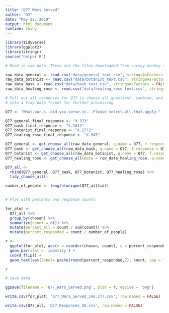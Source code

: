 ```yaml
---
title: "Q77 Wars Served"
author: "DJ"
date: "May 22, 2019"
output: html_document
runtime: shiny
---
```


```r
library(tidyverse)
library(ggplot2)
library(stringr)
source("helper.R")
```

```r
# Read in raw data. These are the files downloaded from survey monkey saved as a .csv

raw_data_general <- read.csv("data/general_text.csv", stringsAsFactors = FALSE)
raw_data_botanist <- read.csv("data/botanist_text.csv", stringsAsFactors = FALSE)
raw_data_bask <- read.csv("data/bask_text.csv", stringsAsFactors = FALSE)
raw_data_healing_rose <- read.csv("data/healing_rose_text.csv", stringsAsFactors = FALSE)

```

```r
# Pull out all responses for Q77 (a choose all question), combine, and turn
# into a tidy data format for further processing

Q77 <- "What.war.s..did.you.serve.in...Please.select.all.that.apply."

Q77_general_final_response <- "X.373"
Q77_bask_final_response <- "X.1612"
Q77_botanist_final_response <- "X.2772"
Q77_healing_rose_final_response <- "X.945"

Q77_general <- get_choose_all(raw_data_general, q.name = Q77, f.response = Q77_general_final_response)
Q77_bask <- get_choose_all(raw_data_bask, q.name = Q77, f.response = Q77_bask_final_response)
Q77_botanist <- get_choose_all(raw_data_botanist, q.name = Q77, f.response = Q77_botanist_final_response)
Q77_healing_rose <- get_choose_all(data = raw_data_healing_rose, q.name = Q77, f.response = Q77_healing_rose_final_response)

Q77_all <- 
  rbind(Q77_general, Q77_bask, Q77_botanist, Q77_healing_rose) %>%
  tidy_choose_all()

number_of_people <- length(unique(Q77_all$id))
  
```

```r
# Plot with percents and response counts

for_plot <-
  Q77_all %>%
  group_by(chosen) %>%
  summarize(count = n()) %>%
  mutate(percent_all = count / sum(count)) %>%
  mutate(percent_responded = count / number_of_people)

r <- 
  ggplot(for_plot, aes(x = reorder(chosen, count), y = percent_responded)) +
  geom_bar(stat = 'identity') +
  coord_flip() +
  geom_text(aes(label= paste(round(percent_responded,2), count, sep = "***")))

r

```

```r
# Save data

ggsave(filename = 'Q77_Wars_Served.png', plot = r, device = 'png')

write.csv(for_plot, 'Q77_Wars_Served_146.277.csv', row.names = FALSE)

write.csv(Q77_all, 'Q77_Responses_ID.csv', row.names = FALSE)

```

